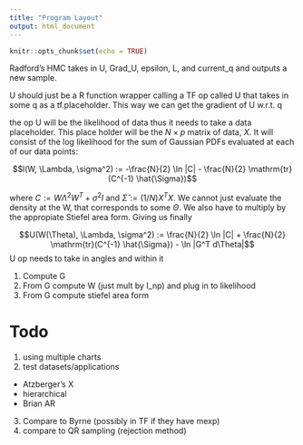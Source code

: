 ```yaml
---
title: "Program Layout"
output: html_document
---
```


```r
knitr::opts_chunk$set(echo = TRUE)
```

Radford's HMC takes in U, Grad_U, epsilon, L, and current_q and outputs
a new sample. 

U should just be a R function wrapper calling a TF op called U that takes in
some q as a tf.placeholder. This way we can get the gradient of U w.r.t. q

the op U will be the likelihood of data thus it needs to take a data placeholder.
This place holder will be the $N \times p$ matrix of data, $X$.
It will consist of the log likelihood for the sum of Gaussian PDFs evaluated at each
of our data points:

$$l(W, \Lambda, \sigma^2) := -\frac{N}{2} \ln |C| - \frac{N}{2} \mathrm{tr}(C^{-1} \hat{\Sigma})$$

where $C := W \Lambda^2 W^T + \sigma^2 I$ and $\hat{\Sigma} := (1/N) X^T X$. We cannot just evaluate
the density at the W, that corresponds to some $\Theta$. We also have to multiply by the appropiate
Stiefel area form. Giving us finally

$$U(W(\Theta), \Lambda, \sigma^2) := \frac{N}{2} \ln |C| + \frac{N}{2} \mathrm{tr}(C^{-1} \hat{\Sigma}) - \ln |G^T d\Theta|$$
U op needs to take in angles and within it

1. Compute G
2. From G compute W (just mult by I_np) and plug in to likelihood
3. From G compute stiefel area form

# Todo

1. using multiple charts
2. test datasets/applications
  + Atzberger's X
  + hierarchical
  + Brian AR
3. Compare to Byrne (possibly in TF if they have mexp)
4. compare to QR sampling (rejection method)